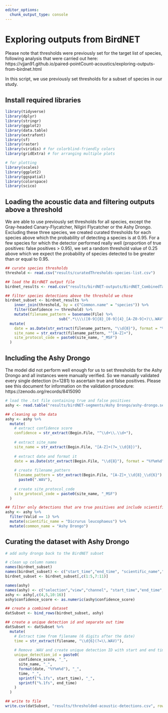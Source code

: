 ```yaml
---
editor_options: 
  chunk_output_type: console
---
```


# Exploring outputs from BirdNET  

Please note that thresholds were previously set for the target list of species, following analysis that were carried out here: 
https://vjjan91.github.io/paired-pointCount-acoustics/exploring-outputs-from-birdnet.html 

In this script, we use previously set thresholds for a subset of species in our study.  

## Install required libraries
```r
library(tidyverse)
library(dplyr)
library(stringr)
library(ggplot2)
library(data.table)
library(extrafont)
library(sf)
library(raster)
library(viridis) # for colorblind-friendly colors
library(gridExtra) # for arranging multiple plots

# for plotting
library(scales)
library(ggplot2)
library(ggspatial)
library(colorspace)
library(scico)
```

## Loading the acoustic data and filtering outputs above a threshold  

We are able to use previously set thresholds for all species, except the Gray-headed Canary-Flycatcher, Nilgiri Flycatcher or the Ashy Drongo. Excluding these three species, we created curated thresholds for each species above which the probability of detecting a species is at 0.95. For a few species for which the detector performed really well (proportion of true positives: false positives > 0.95), we set a random threshold value of 0.25 above which we expect the probability of species detected to be greater than or equal to 0.95. 
```r
## curate species thresholds
threshold <- read.csv("results/curatedThresholds-species-list.csv")

## load the BirdNET output file
birdnet_results <- read.csv("results/birdNET-outputs/BirdNET_CombinedTable.csv")

## filter species detections above the threshold we chose
birdnet_subset <- birdnet_results %>%
    inner_join(threshold, by = c("Common.name" = "species")) %>%
    filter(Confidence >= threshold) %>%
    mutate(filename_pattern = basename(File) %>% 
                        sub(".*\\\\([0-9]{8}_[0-9]{4}_[A-Z0-9]+)\\.WAV", "\\1", .)) %>%
  mutate(
    date = as.Date(str_extract(filename_pattern, "\\d{8}"), format = "%Y%m%d"),
    site_name = str_extract(filename_pattern, "^[A-Z]+"),
    site_protocol_code = paste0(site_name, "_MSF")
  )
```

## Including the Ashy Drongo

The model did not perform well enough for us to set thresholds for the Ashy Drongo and all instances were manually verified. So we manually validated every single detection (n=1281) to ascertain true and false positives. Please see this document for information on the validation procedure: https://zenodo.org/records/8415090  

```r
# load the .txt file containing true and false positives
ashy <- read.table("results/birdNET-segments/Ashy Drongo/ashy-drongo.selections.txt", sep = "\t", header = T)

## cleaning up the data 
ashy <- ashy %>%
  mutate(
    # extract confidence score
    confidence = str_extract(Begin.File, "^\\d+\\.\\d+"),
    
    # extract site_name
    site_name = str_extract(Begin.File, "[A-Z]+(?=_\\d{8})"),
    
    # extract date and format it
    date = as.Date(str_extract(Begin.File, "\\d{8}"), format = "%Y%m%d"),
    
    # create filename_pattern
    filename_pattern = str_extract(Begin.File, "[A-Z]+_\\d{8}_\\d{6}") %>% 
      paste0(".WAV"),
    
    # create site_protocol_code
    site_protocol_code = paste0(site_name, "_MSF")
  )

## filter only detections that are true positives and include scientific_name and common_name
ashy <- ashy %>%
  filter(Valid == 1) %>%
  mutate(scientific_name = "Dicrurus leucophaeus") %>%
  mutate(common_name = "Ashy Drongo")
```

## Curating the dataset with Ashy Drongo

```r
# add ashy drongo back to the BirdNET subset

# clean up column names
names(birdnet_subset)
names(birdnet_subset) <- c("start_time","end_time", "scientific_name","common_name","confidence_score","filepath","threshold","filename","date","site_name","site_protocol_code")
birdnet_subset <- birdnet_subset[,c(1:5,7:11)]

names(ashy)
names(ashy) <- c("selection","view","channel", "start_time","end_time", "low_freq", "high_freq", "filename_for_validation", "validity","confidence_score","site_name","date", "filename","site_protocol_code","scientific_name","common_name")
ashy <- ashy[,c(4,5,10:16)]
ashy$confidence_score <- as.numeric(ashy$confidence_score)

## create a combined dataset
datSubset <- bind_rows(birdnet_subset, ashy)

## create a unique detection id and separate out time
datSubset <- datSubset %>%
  mutate(
    # Extract time from filename (6 digits after the date)
    time = str_extract(filename, "\\d{6}(?=\\.WAV)"),
    
    # Remove .WAV and create unique detection ID with start and end times
    unique_detection_id = paste0(
      confidence_score, "_",
      site_name, "_",
      format(date, "%Y%m%d"), "_",
      time, "_",
      sprintf("%.1fs", start_time), "_",
      sprintf("%.1fs", end_time)
    )
  )

## write to file
write.csv(datSubset, "results/thresholded-acoustic-detections.csv", row.names = F)
```


